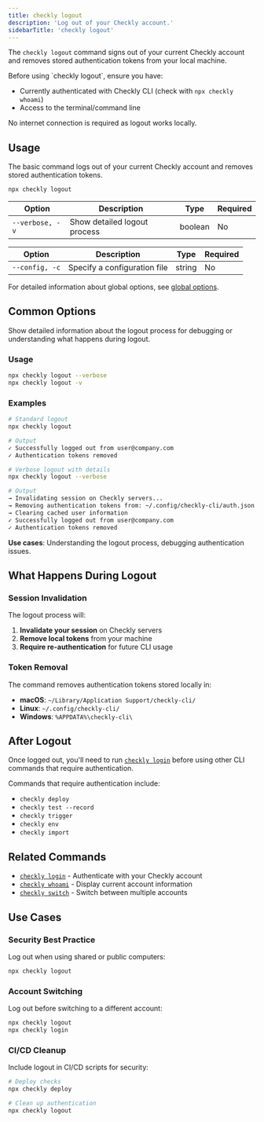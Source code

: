 ```yaml
---
title: checkly logout
description: 'Log out of your Checkly account.'
sidebarTitle: 'checkly logout'
---
```


The `checkly logout` command signs out of your current Checkly account and removes stored authentication tokens from your local machine.

<Accordion title="Prerequisites">
Before using `checkly logout`, ensure you have:

- Currently authenticated with Checkly CLI (check with `npx checkly whoami`)
- Access to the terminal/command line

No internet connection is required as logout works locally.
</Accordion>

## Usage

The basic command logs out of your current Checkly account and removes stored authentication tokens.

```bash Terminal
npx checkly logout
```

<Tabs>
<Tab title="Common Options">

| Option | Description | Type | Required |
|--------|-------------|------|---------|
| `--verbose, -v` | Show detailed logout process | boolean | No |

</Tab>
<Tab title="All Global Options">

| Option | Description | Type | Required |
|--------|-------------|------|---------|
| `--config, -c` | Specify a configuration file | string | No |

For detailed information about global options, see [global options](/cli/global-options).

</Tab>
</Tabs>

## Common Options

<ResponseField name="--verbose, -v" type="boolean">
Show detailed information about the logout process for debugging or understanding what happens during logout.

### Usage
```bash Terminal
npx checkly logout --verbose
npx checkly logout -v
```

### Examples

<Tabs>
<Tab title="Standard Logout">

```bash Terminal
# Standard logout
npx checkly logout

# Output
✓ Successfully logged out from user@company.com
✓ Authentication tokens removed
```

</Tab>
<Tab title="Verbose Logout">

```bash Terminal
# Verbose logout with details
npx checkly logout --verbose

# Output
→ Invalidating session on Checkly servers...
→ Removing authentication tokens from: ~/.config/checkly-cli/auth.json
→ Clearing cached user information
✓ Successfully logged out from user@company.com
✓ Authentication tokens removed
```

</Tab>
</Tabs>

**Use cases**: Understanding the logout process, debugging authentication issues.
</ResponseField>

## What Happens During Logout

### Session Invalidation
The logout process will:
1. **Invalidate your session** on Checkly servers
2. **Remove local tokens** from your machine
3. **Require re-authentication** for future CLI usage

### Token Removal
The command removes authentication tokens stored locally in:

- **macOS**: `~/Library/Application Support/checkly-cli/`
- **Linux**: `~/.config/checkly-cli/`
- **Windows**: `%APPDATA%\checkly-cli\`

## After Logout

Once logged out, you'll need to run [`checkly login`](/cli/checkly-login) before using other CLI commands that require authentication.

Commands that require authentication include:
- `checkly deploy`
- `checkly test --record`
- `checkly trigger`
- `checkly env`
- `checkly import`

## Related Commands

- [`checkly login`](/cli/checkly-login) - Authenticate with your Checkly account
- [`checkly whoami`](/cli/checkly-whoami) - Display current account information
- [`checkly switch`](/cli/checkly-switch) - Switch between multiple accounts

## Use Cases

### Security Best Practice
Log out when using shared or public computers:

```bash Terminal
npx checkly logout
```

### Account Switching
Log out before switching to a different account:

```bash Terminal
npx checkly logout
npx checkly login
```

### CI/CD Cleanup
Include logout in CI/CD scripts for security:

```bash Terminal
# Deploy checks
npx checkly deploy

# Clean up authentication
npx checkly logout
```